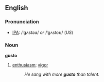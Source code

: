 ==English==
===Pronunciation===
* [[Wiktionary:Pronunciation_key|IPA]]: /ˈɡʌstəʊ/ ''or'' /ˈɡʌstoʊ/ (''US'')

===Noun===
'''gusto'''
#[[enthusiasm]]; [[vigor]]
#:''He sang with more '''gusto''' than talent.''